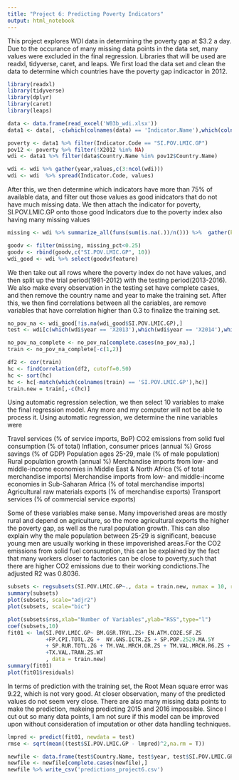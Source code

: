 ```yaml
---
title: "Project 6: Predicting Poverty Indicators"
output: html_notebook
---
```


This project explores WDI data in determining the poverty gap at $3.2 a day. Due to the occurance of many missing data points in the data set, many values were excluded in the final regression. Libraries that will be used are readxl, tidyverse, caret, and leaps. We first load the data set and clean the data to determine which countries have the poverty gap indicactor in 2012. 

```r
library(readxl)
library(tidyverse)
library(dplyr)
library(caret)
library(leaps)

data <- data.frame(read_excel('W03b_wdi.xlsx'))
data1 <- data[, -c(which(colnames(data) == 'Indicator.Name'),which(colnames(data) == 'Country.Code'),which(colnames(data) == 'X1960'):which(colnames(data) == 'X1980'))]

poverty <- data1 %>% filter(Indicator.Code == "SI.POV.LMIC.GP")
pov12 <- poverty %>% filter(!X2012 %in% NA)
wdi <- data1 %>% filter(data$Country.Name %in% pov12$Country.Name)

wdi <- wdi %>% gather(year,values,c(3:ncol(wdi)))
wdi <- wdi  %>% spread(Indicator.Code, values) 
```

After this, we then determine which indicators have more than 75% of available data, and filter out those values as good inidcators that do not have much missing data. We then attach the indicator for poverty, SI.POV.LMIC.GP onto those good Indicators due to the poverty index also having many missing values

```r
missing <- wdi %>% summarize_all(funs(sum(is.na(.))/n())) %>%  gather(key="feature", value="missing_pct")

goodv <- filter(missing, missing_pct<0.25)
goodv <- rbind(goodv,c("SI.POV.LMIC.GP", 10))
wdi_good <- wdi %>% select(goodv$feature)
```

We then take out all rows where the poverty index do not have values, and then split up the trial period(1981-2012) with the testing period(2013-2016). We also make every observation in the testing set have complete cases, and then remove the country name and year to make the training set. After this, we then find correlations between all the cariables, are remove variables that have correlation higher than 0.3 to finalize the training set. 


```r
no_pov_na <- wdi_good[!is.na(wdi_good$SI.POV.LMIC.GP),]
test <- wdi[c(which(wdi$year == 'X2013'),which(wdi$year == 'X2014'),which(wdi$year == 'X2015'), which(wdi$year == 'X2016')),]

no_pov_na_complete <- no_pov_na[complete.cases(no_pov_na),]
train <- no_pov_na_complete[-c(1,2)]

df2 <- cor(train)
hc <- findCorrelation(df2, cutoff=0.50) 
hc <- sort(hc)
hc <- hc[-match(which(colnames(train) == 'SI.POV.LMIC.GP'),hc)]
train.new = train[,-c(hc)]

```
Using automatic regression selection, we then select 10 variables to make the final regression model. Any more and my computer will not be able to process it. Using automatic regression, we determine the nine variables were 

Travel services (% of service imports, BoP)
CO2 emissions from solid fuel consumption (% of total)
Inflation, consumer prices (annual %)
Gross savings (% of GDP)
Population ages 25-29, male (% of male population)
Rural population growth (annual %)
Merchandise imports from low- and middle-income economies in Middle East & North Africa (% of total merchandise imports)
Merchandise imports from low- and middle-income economies in Sub-Saharan Africa (% of total merchandise imports)
Agricultural raw materials exports (% of merchandise exports)
Transport services (% of commercial service exports)



Some of these variables make sense. Many impoverished areas are mostly rural and depend on agriculture, so the more agricultural exports the higher the poverty gap, as well as the rural population growth. This can also explain why the male population between 25-29 is significant, beacuse young men are usually working in these impoverished areas.For the CO2 emissions from solid fuel consumption, this can be explained by the fact that many workers closer to factories can be close to poverty,such that there are higher CO2 emissions due to their working condictions.The adjusted R2 was 0.8036.

```r
subsets <- regsubsets(SI.POV.LMIC.GP~., data = train.new, nvmax = 10, really.big = T)
summary(subsets)  
plot(subsets, scale="adjr2")
plot(subsets, scale="bic")

plot(subsets$rss,xlab="Number of Variables",ylab="RSS",type="l")
coef(subsets,10)
fit01 <- lm(SI.POV.LMIC.GP~ BM.GSR.TRVL.ZS+ EN.ATM.CO2E.SF.ZS
            +FP.CPI.TOTL.ZG +  NY.GNS.ICTR.ZS + SP.POP.2529.MA.5Y
            + SP.RUR.TOTL.ZG + TM.VAL.MRCH.OR.ZS + TM.VAL.MRCH.R6.ZS + TX.VAL.AGRI.ZS.UN
            +TX.VAL.TRAN.ZS.WT 
            , data = train.new)
summary(fit01)
plot(fit01$residuals)

```
In terms of prediction with the training set, the Root Mean square error was 9.22, which is not very good. At closer observation, many of the predicted values do not seem very close. There are also many missing data points to make the prediction, makeing predicting 2015 and 2016 impossible. Since I cut out so many data points, I am not sure if this model can be improved upon without consideration of imputation or other data handling techniques.
```r
lmpred <- predict(fit01, newdata = test)
rmse <- sqrt(mean((test$SI.POV.LMIC.GP - lmpred)^2,na.rm = T))

newfile <- data.frame(test$Country.Name, test$year, test$SI.POV.LMIC.GP, lmpred)
newfile <- newfile[complete.cases(newfile),]
newfile %>% write_csv('predictions_project6.csv')
```
